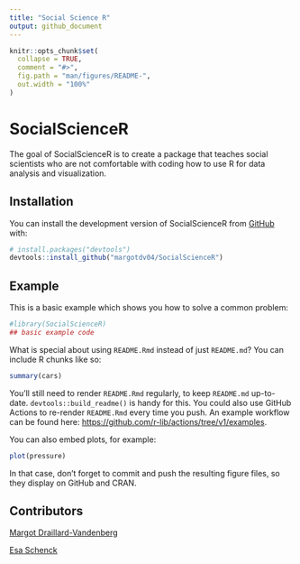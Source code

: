```yaml
---
title: "Social Science R"
output: github_document
---
```


<!-- README.md is generated from README.Rmd. Please edit that file -->

```r
knitr::opts_chunk$set(
  collapse = TRUE,
  comment = "#>",
  fig.path = "man/figures/README-",
  out.width = "100%"
)
```

# SocialScienceR

<!-- badges: start -->
<!-- badges: end -->

The goal of SocialScienceR is to create a package that teaches social scientists who are not comfortable with coding how to use R for data analysis and visualization. 

## Installation

You can install the development version of SocialScienceR from [GitHub](https://github.com/) with:

``` r
# install.packages("devtools")
devtools::install_github("margotdv04/SocialScienceR")
```

## Example

This is a basic example which shows you how to solve a common problem:

```r
#library(SocialScienceR)
## basic example code
```

What is special about using `README.Rmd` instead of just `README.md`? You can include R chunks like so:

```r
summary(cars)
```

You'll still need to render `README.Rmd` regularly, to keep `README.md` up-to-date. `devtools::build_readme()` is handy for this. You could also use GitHub Actions to re-render `README.Rmd` every time you push. An example workflow can be found here: <https://github.com/r-lib/actions/tree/v1/examples>.

You can also embed plots, for example:

```r
plot(pressure)
```

In that case, don't forget to commit and push the resulting figure files, so they display on GitHub and CRAN.

## Contributors

[Margot Draillard-Vandenberg](https://github.com/margotdv04)

[Esa Schenck](https://github.com/esaschenck)
